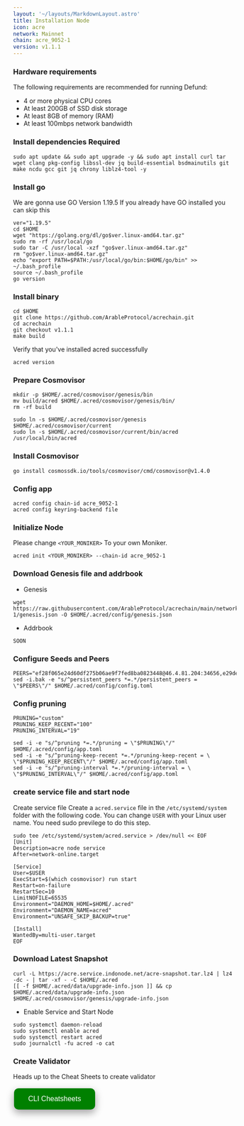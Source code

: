 ```yaml
---
layout: '~/layouts/MarkdownLayout.astro'
title: Installation Node
icon: acre
network: Mainnet
chain: acre_9052-1
version: v1.1.1
---
```


### Hardware requirements

The following requirements are recommended for running Defund:

- 4 or more physical CPU cores
- At least 200GB of SSD disk storage
- At least 8GB of memory (RAM)
- At least 100mbps network bandwidth


### Install dependencies Required

```
sudo apt update && sudo apt upgrade -y && sudo apt install curl tar wget clang pkg-config libssl-dev jq build-essential bsdmainutils git make ncdu gcc git jq chrony liblz4-tool -y
```

### Install go

We are gonna use GO Version 1.19.5
If you already have GO installed you can skip this 

```
ver="1.19.5"
cd $HOME
wget "https://golang.org/dl/go$ver.linux-amd64.tar.gz"
sudo rm -rf /usr/local/go
sudo tar -C /usr/local -xzf "go$ver.linux-amd64.tar.gz"
rm "go$ver.linux-amd64.tar.gz"
echo "export PATH=$PATH:/usr/local/go/bin:$HOME/go/bin" >> ~/.bash_profile
source ~/.bash_profile
go version
```

### Install binary

```
cd $HOME
git clone https://github.com/ArableProtocol/acrechain.git
cd acrechain
git checkout v1.1.1
make build
```

Verify that you've installed acred successfully

```
acred version
```

### Prepare Cosmovisor
```
mkdir -p $HOME/.acred/cosmovisor/genesis/bin
mv build/acred $HOME/.acred/cosmovisor/genesis/bin/
rm -rf build
```
```
sudo ln -s $HOME/.acred/cosmovisor/genesis $HOME/.acred/cosmovisor/current
sudo ln -s $HOME/.acred/cosmovisor/current/bin/acred /usr/local/bin/acred
```

### Install Cosmovisor

```
go install cosmossdk.io/tools/cosmovisor/cmd/cosmovisor@v1.4.0
```

### Config app

```
acred config chain-id acre_9052-1
acred config keyring-backend file
```

### Initialize Node

Please change `<YOUR_MONIKER>` To your own Moniker.

```
acred init <YOUR_MONIKER> --chain-id acre_9052-1
```

### Download Genesis file and addrbook

- Genesis

```
wget https://raw.githubusercontent.com/ArableProtocol/acrechain/main/networks/mainnet/acre_9052-1/genesis.json -O $HOME/.acred/config/genesis.json
```

- Addrbook

```
SOON
```

### Configure Seeds and Peers

```
PEERS="ef28f065e24d60df275b06ae9f7fed8ba0823448@46.4.81.204:34656,e29de0ba5c6eb3cc813211887af4e92a71c54204@65.108.1.225:46656,276be584b4a8a3fd9c3ee1e09b7a447a60b201a4@116.203.29.162:26656,e2d029c95a3476a23bad36f98b316b6d04b26001@49.12.33.189:36656,1264ee73a2f40a16c2cbd80c1a824aad7cb082e4@149.102.146.252:26656,dbe9c383a709881f6431242de2d805d6f0f60c9e@65.109.52.156:7656,d01fb8d008cb5f194bc27c054e0246c4357256b3@31.7.196.72:26656,91c0b06f0539348a412e637ebb8208a1acdb71a9@178.162.165.193:21095,bac90a590452337700e0033315e96430d19a3ffa@23.106.238.167:26656"
sed -i.bak -e "s/^persistent_peers *=.*/persistent_peers = \"$PEERS\"/" $HOME/.acred/config/config.toml
```

### Config pruning

```
PRUNING="custom"
PRUNING_KEEP_RECENT="100"
PRUNING_INTERVAL="19"

sed -i -e "s/^pruning *=.*/pruning = \"$PRUNING\"/" $HOME/.acred/config/app.toml
sed -i -e "s/^pruning-keep-recent *=.*/pruning-keep-recent = \
\"$PRUNING_KEEP_RECENT\"/" $HOME/.acred/config/app.toml
sed -i -e "s/^pruning-interval *=.*/pruning-interval = \
\"$PRUNING_INTERVAL\"/" $HOME/.acred/config/app.toml
```


### create service file and start node

Create service file
Create a `acred.service` file in the `/etc/systemd/system` folder with the following code. 
You can change `USER` with your Linux user name. You need sudo previlege to do this step.

```
sudo tee /etc/systemd/system/acred.service > /dev/null << EOF
[Unit]
Description=acre node service
After=network-online.target

[Service]
User=$USER
ExecStart=$(which cosmovisor) run start
Restart=on-failure
RestartSec=10
LimitNOFILE=65535
Environment="DAEMON_HOME=$HOME/.acred"
Environment="DAEMON_NAME=acred"
Environment="UNSAFE_SKIP_BACKUP=true"

[Install]
WantedBy=multi-user.target
EOF
```

### Download Latest Snapshot
```
curl -L https://acre.service.indonode.net/acre-snapshot.tar.lz4 | lz4 -dc - | tar -xf - -C $HOME/.acred
[[ -f $HOME/.acred/data/upgrade-info.json ]] && cp $HOME/.acred/data/upgrade-info.json $HOME/.acred/cosmovisor/genesis/upgrade-info.json
```

- Enable Service and Start Node

```
sudo systemctl daemon-reload
sudo systemctl enable acred
sudo systemctl restart acred
sudo journalctl -fu acred -o cat
```

### Create Validator

Heads up to the Cheat Sheets to create validator

<a href="https://www.indonode.net/mainnet/acre/cheat" target="_blank">
  <button style="background-color: green; border: none; color: white; padding: 15px 32px; text-align: center; text-decoration: none; display: inline-block; font-size: 16px; margin: 4px 2px; cursor: pointer; border-radius: 10px; box-shadow: 0 8px 16px 0 rgba(0,0,0,0.2), 0 6px 20px 0 rgba(0,0,0,0.19);" onmouseover="this.style.boxShadow='0 0 0 4px rgba(0,255,0,0.5)'" onmouseout="this.style.boxShadow='0 8px 16px 0 rgba(0,0,0,0.2), 0 6px 20px 0 rgba(0,0,0,0.19)'">CLI Cheatsheets</button>
</a>
